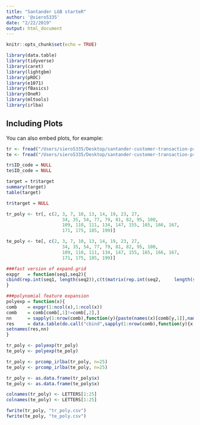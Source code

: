 ```yaml
---
title: "Santander LGB starteR"
author: '@siero5335'
date: "2/22/2019"
output: html_document
---
```


```r
knitr::opts_chunk$set(echo = TRUE)
```

```r
library(data.table)
library(tidyverse)
library(caret)
library(lightgbm)
library(pROC)
library(e1071)
library(fBasics)
library(OneR)
library(mltools)
library(irlba)
```

## Including Plots

You can also embed plots, for example:

```r
tr <- fread("/Users/siero5335/Desktop/santander-customer-transaction-prediction/train.csv", header = T, showProgress = F)
te <- fread("/Users/siero5335/Desktop/santander-customer-transaction-prediction/test.csv", header = T, showProgress = F)
```


```r
tr$ID_code = NULL
te$ID_code = NULL

target = tr$target
summary(target)
table(target)

tr$target = NULL
```

```r
tr_poly <- tr[, c(2, 3, 7, 10, 13, 14, 19, 23, 27,
                     34, 35, 54, 77, 79, 81, 82, 95, 100,
                     109, 110, 111, 134, 147, 155, 165, 166, 167,
                     171, 175, 185, 199)]

te_poly <- te[, c(2, 3, 7, 10, 13, 14, 19, 23, 27,
                     34, 35, 54, 77, 79, 81, 82, 95, 100,
                     109, 110, 111, 134, 147, 155, 165, 166, 167,
                     171, 175, 185, 199)]
```

```r
###fast version of expand.grid 
expgr   = function(seq1,seq2){
cbind(rep.int(seq1, length(seq2)),c(t(matrix(rep.int(seq2,     length(seq1)), nrow=length(seq2)))))
}

###polynomial feature expansion
polyexp = function(x){
comb    = expgr(1:ncol(x),1:ncol(x))
comb    = comb[comb[,1]!=comb[,2],]
nn      = sapply(1:nrow(comb),function(y){paste(names(x)[comb[y,1]],names(x)[comb[y,2]],sep=".")})
res     = data.table(do.call("cbind",sapply(1:nrow(comb),function(y){x[,comb[y,1],with=F]*x[,comb[y,2],with=F]})))
setnames(res,nn)
}

tr_poly <- polyexp(tr_poly)
te_poly <- polyexp(te_poly)
```

```r
tr_poly <- prcomp_irlba(tr_poly, n=25)
te_poly <- prcomp_irlba(te_poly, n=25)
```


```r
tr_poly <- as.data.frame(tr_poly$x)
te_poly <- as.data.frame(te_poly$x)
```

```r
colnames(tr_poly) <- LETTERS[1:25]
colnames(te_poly) <- LETTERS[1:25]
```

```r
fwrite(tr_poly, "tr_poly.csv")
fwrite(te_poly, "te_poly.csv")
```
